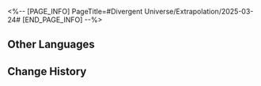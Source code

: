 <%-- [PAGE_INFO]
PageTitle=#Divergent Universe/Extrapolation/2025-03-24#
[END_PAGE_INFO] --%>
{{Event
|name              = Cyclical Extrapolation: Endless Farewells
|image             = Event Cyclical Extrapolation Endless Farewells.png
|type              = Cyclical Extrapolation
|time_known        = yes
|time_start        = 2025-03-24 04:00:00
|time_end          = 2025-03-31 03:59:59
}}

{{Cyclical Extrapolation
|curios     = End of an Altruist
|equations  = Conflict Author;; Coronal Phoenix;; Water Lyrist
|trailblaze = 
|rewards    = Relic Remains*30; Lost Crystal*3
|boss_1_1   = Voidranger: Trampler; Decaying Shadow; Dreamjolt Troupe's Sweet Gorilla; "Tomorrow in Harmonious Chords"; "Present Inebriated in Revelry"
|boss_1_2   = Automaton Grizzly (Bug); Frigid Prowler (Bug); Disciples of Sanctus Medicus: Shape Shifter (Bug); Aurumaton Gatekeeper (Bug); Senior Staff: Team Leader (Bug); Dreamjolt Troupe's Beyond Overcooked (Bug); Dreamjolt Troupe's Sweet Gorilla (Bug); "Past Confined and Caged" (Bug); Memory Zone Meme "Shell of Faded Rage" (Bug); Howling Casket (Bug); Furiae Praetor (Bug)
|boss_2_1   = Voidranger: Trampler (Bug); Decaying Shadow (Bug); Dreamjolt Troupe's Sweet Gorilla (Bug); "Tomorrow in Harmonious Chords" (Bug); "Present Inebriated in Revelry" (Bug)
|boss_2_2   = Svarog (Complete); Abundant Ebon Deer (Complete); Swarm: True Sting (Complete); Argenti (Complete)
|boss_3     = Borisin Warhead: Hoolay (Complete)
|rules      = You will not obtain Equations after achieving victory in Boss Domains; Obtain this week's Preset Constructs upon entering the First Plane
}}

==Other Languages==
{{Other Languages
|en   = Cyclical Extrapolation: Endless Farewells
|zhs  = 周期演算：不尽离分
|zht  = 週期演算：不盡離分
|ja   = 周期演算：終わりのない別れ
|ko   = 주기 연산: 끝없는 이별
|es   = Cálculo periódico: Infinitas despedidas
|fr   = Calcul cyclique&nbsp;: Adieux éternels
|ru   = Цикличное вычисление: Нескончаемое прощание
|th   = การคำนวณแบบรอบ: จากลาไม่สิ้นสุด
|vi   = Ngoại Suy Chu Kỳ: Lời Từ Biệt Vô Tận
|de   = Zyklische Berechnung: Unendliche Trennungen
|id   = Kalkulasi Siklus: Perpisahan Tiada Akhir
|pt   = Extrapolação Cíclica: Despedidas Sem Fim
}}

==Change History==
{{Change History|3.1}}
